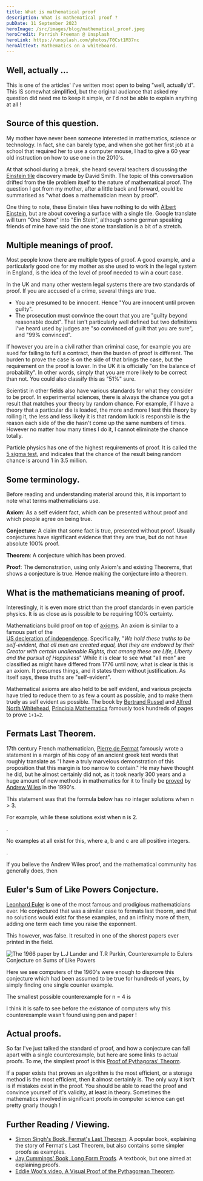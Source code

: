```yaml
---
title: What is mathematical proof
description: What is mathematical proof ?
pubDate: 11 September 2023
heroImage: /src/images/blog/mathematical_proof.jpeg
heroCredit: Parrish Freeman @ Unsplash
heroLink: https://unsplash.com/photos/T0Cst1M37nc
heroAltText: Mathematics on a whiteboard.
---
```



## Well, actually ...

This is one of the articles' I've written most open to being "well, actually'd". This IS somewhat simplified, but 
the original audiance that asked my question did need me to keep it simple, or I'd not be able to explain anything at all !

## Source of this question.

My mother have never been someone interested in mathematics, science or technology. In fact, she can
barely type, and when she got her first job at a school that required her to use a computer mouse,
I had to give a 60 year old instruction on how to use one in the 2010's.

At that school during a break, she heard several teachers discussing the 
[Einstein tile](https://www.livescience.com/newly-discovered-einstein-tile-is-a-13-sided-shape-that-solves-a-decades-old-math-problem)
discovery made by David Smith. The topic of this conversation drifted from the tile problem itself to the nature of mathematical proof.
The question I got from my mother, after a little back and forward, could be summarised as "what does a mathematician mean by proof".

One thing to note, these Einstein tiles have nothing to do with [Albert Einstein](https://en.wikipedia.org/wiki/Albert_Einstein),
but are about covering a surface with a single tile. Google translate will turn "One Stone" into "Ein Stein", although some
german speaking friends of mine have said the one stone translation is a bit of a stretch.

## Multiple meanings of proof.

Most people know there are multiple types of proof. A good example, and a particularly good one for my mother as she used to work in
the legal system in England, is the idea of the level of proof needed to win a court case.

In the UK and many other western legal systems there are two standards of proof. If you are accused of a crime, several things are true.

- You are presumed to be innocent. Hence "You are innocent until proven guilty".
- The prosecution must convince the court that you are "guilty beyond reasonable doubt". That isn't particularly well defined but two
definitions I've heard used by judges are "so convinced of guilt that you are sure", and "99% convinced".

If however you are in a civil rather than criminal case, for example you are sued for failing to fufil a contract, then the burden of
proof is different. The burden to prove the case is on the side of that brings the case, but the requirement on the proof is lower.
In the UK it is officially "on the balance of probability". In other words, simply that you are more likely to be correct than not.
You could also classify this as "51%" sure.

Scientist in other fields also have various standards for what they consider to be proof. In experimental sciences, there is always
the chance you got a result that matches your theory by random chance. For example, if I have a theory that a particular die is loaded,
the more and more I test this theory by rolling it, the less and less likely it is that random luck is responsbile is the reason
each side of the die hasn't come up the same numbers of times. However no matter how many times I do it, I cannot eliminate the
chance totally.

Particle physics has one of the highest requirements of proof. It is called the [5 sigma test](https://cds.cern.ch/record/44944?ln=en), and
indicates that the chance of the result being random chance is around 1 in 3.5 million.

## Some terminology.

Before reading and understanding material around this, it is important to note what terms mathematicians use.

**Axiom**: As a self evident fact, which can be presented without proof and which people agree on being true.

**Conjecture**: A claim that some fact is true, presented without proof. Usually conjectures have significant evidence that they
are true, but do not have absolute 100% proof.

**Theorem**: A conjecture which has been proved.

**Proof**: The demonstration, using only Axiom's and existing Theorems, that shows a conjecture is true. Hence making the
conjecture into a theorem.

## What is the mathematicians meaning of proof.

Interestingly, it is even more strict than the proof standards in even particle physics. It is as close as is possible to be requiring
100% certainty. 

Mathematicians build proof on top of [axioms](https://en.wikipedia.org/wiki/Axiom). An axiom is similar to a famous part of the  
[US decleration of independence](https://www.archives.gov/founding-docs/declaration-transcript). Specifically, 
"*We hold these truths to be self-evident, that all men are created equal, that they are endowed by their Creator 
with certain unalienable Rights, that among these are Life, Liberty and the pursuit of Happiness*" While it is clear to see
what "all men" are classified as might have differed from 1776 until now, what is clear is this is an axiom. It presumes things,
and it states them without justification. As itself says, these truths are "self-evident".

Mathematical axioms are also held to be self evident, and various projects have tried to reduce them to as few a count as possible,
and to make them truely as self evident as possible. The book by [Bertrand Russel](https://en.wikipedia.org/wiki/Bertrand_Russell)
and [Alfred North Whitehead](https://en.wikipedia.org/wiki/Alfred_North_Whitehead), 
[Principia Mathematica](https://en.wikipedia.org/wiki/Principia_Mathematica) famously took hundreds of pages to prove `1+1=2`.

## Fermats Last Theorem.

17th century French mathematician, [Pierre de Fermat](https://en.wikipedia.org/wiki/Pierre_de_Fermat) famously wrote a statement
in a margin of his copy of an ancient greek text words that roughly translate as 
"I have a truly marvelous demonstration of this proposition that this margin is too narrow to contain." He may have thought
he did, but he almost certainly did not, as it took nearly 300 years and a huge amount of new methods in mathematics for it to
finally be [proved](https://en.wikipedia.org/wiki/Wiles%27s_proof_of_Fermat%27s_Last_Theorem) 
by [Andrew Wiles](https://en.wikipedia.org/wiki/Andrew_Wiles) in the 1990's.

This statement was that the formula below has no integer solutions when n > 3.

<Latex formula='x^n + y^n = z^n'/>

For example, while these solutions exist when n is 2.

<Latex formula='3^2 + 4^2 = 5^2 \hspace{10px} and \hspace{10px} 5^2 + 12^2 = 13^2'/>.

No examples at all exist for this, where a, b and c are all positive integers.

<Latex formula='a^3 + b^3 = c^3 \hspace{10px} or \hspace{10px} a^4 + b^4 = c^4 \hspace{10px} or \hspace{10px} a^5 + b^5 = c^5 \hspace{10px} and\hspace{2px} so\hspace{2px} on ...' />.

If you believe the Andrew Wiles proof, and the mathematical community has generally does, then 

## Euler's Sum of Like Powers Conjecture.

[Leonhard Euler](https://en.wikipedia.org/wiki/Leonhard_Euler) is one of the most famous and prodigious mathematicians ever. He conjectured that was a similar case to fermats last
theorm, and that no solutions would exist for these examples, and an infinity more of them, adding one term each time you raise the exponnent.

<Latex formula='a^4 + b^4 + c^4 = d^4 \hspace{10px} or \hspace{10px} a^5 + b^5 + c^5 + d^5 = e^5' />

This however, was false. It resulted in one of the shorest papers ever printed in the field.

<Image src={shortpaper} alt='The 1966 paper by L.J Lander and T.R Parkin, Counterexample to Eulers Conjecture on Sums of Like Powers' class="center" />

Here we see computers of the 1960's were enough to disprove this conjecture which had been assumed to be true for hundreds of years, by simply finding
one single counter example.

The smallest possible counterexample for n = 4 is

<Latex formula='95800^4 + 217519^4 + 414560^4 = 422481^4 = 31,858,749,840,007,945,920,321' />

I think it is safe to see before the existance of computers why this counterexample wasn't found using pen and paper !

## Actual proofs.

So far I've just talked the standard of proof, and how a conjecture can fall apart with a single counterexample, but here are some links
to actual proofs. To me, the simplest proof is this [Proof of Pythagoras' Theorm](https://www.mathsisfun.com/geometry/pythagorean-theorem-proof.html).

If a paper exists that proves an algorithm is the most efficient, or a storage method is the most efficient, then it almost certainly is. The only
way it isn't is if mistakes exist in the proof. You should be able to read the proof and convince yourself of it's validity, at least in theory. Sometimes the
mathematics involved in significant proofs in computer science can get pretty gnarly though !

## Further Reading / Viewing.

- [Simon Singh's Book, Fermat's Last Theorem](https://www.amazon.co.uk/Fermats-Last-Theorem-Confounded-Greatest/). A popular book, explaining the story of Fermat's Last Theorem, but also contains some simpler proofs as examples.
- [Jay Cummings' Book, Long Form Proofs](https://www.amazon.co.uk/Proofs-Long-Form-Mathematics-Textbook-Math/). A textbook, but one aimed at explaining proofs.
- [Eddie Woo's video, A Visual Proof of the Pythagorean Theorem](https://www.youtube.com/watch?v=tTHhBE5lYTg).
